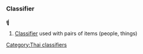 =={{LanguageSection|Thai}}==
===Classifier===
'''คู่''' <!-- romanizations from 2 lonely planet phrasebooks (khûu, ?)-->

# [[Classifier]] used with pairs of items (people, things)

[[Category:Thai classifiers]]